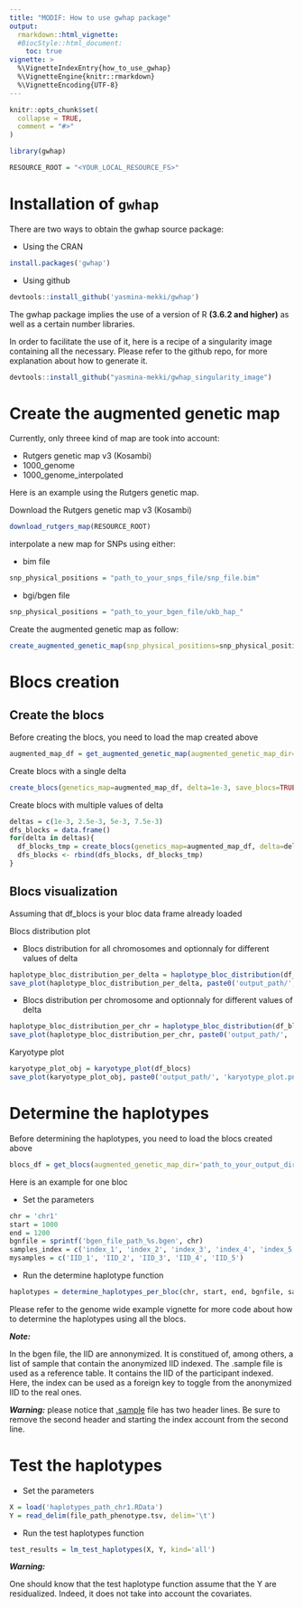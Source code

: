 ```yaml
---
title: "MODIF: How to use gwhap package"
output:
  rmarkdown::html_vignette:
  #BiocStyle::html_document:
    toc: true
vignette: >
  %\VignetteIndexEntry{how_to_use_gwhap}
  %\VignetteEngine{knitr::rmarkdown}
  %\VignetteEncoding{UTF-8}
---
```


```r
knitr::opts_chunk$set(
  collapse = TRUE,
  comment = "#>"
)
```

```R
library(gwhap)

RESOURCE_ROOT = "<YOUR_LOCAL_RESOURCE_FS>"
```


# Installation of `gwhap`

There are two ways to obtain the gwhap source package:

* Using the CRAN
```R
install.packages('gwhap')
```

* Using github
```R
devtools::install_github('yasmina-mekki/gwhap')
```

The gwhap package implies the use of a version of R **(3.6.2 and higher)** as well as a certain number libraries.

In order to facilitate the use of it, here is a recipe of a singularity image containing all the necessary.
Please refer to the github repo, for more explanation about how to generate it.

```R
devtools::install_github("yasmina-mekki/gwhap_singularity_image")
```


# Create the augmented genetic map

Currently, only threee kind of map are took into account:

* Rutgers genetic map v3 (Kosambi)
* 1000_genome
* 1000_genome_interpolated

Here is an example using the Rutgers genetic map.

Download the Rutgers genetic map v3 (Kosambi)
```R
download_rutgers_map(RESOURCE_ROOT)
```

interpolate a new map for SNPs using either:

* bim file
```R
snp_physical_positions = "path_to_your_snps_file/snp_file.bim"
```

* bgi/bgen file
```R
snp_physical_positions = "path_to_your_bgen_file/ukb_hap_"
```
Create the augmented genetic map as follow:

```R
create_augmented_genetic_map(snp_physical_positions=snp_physical_positions, genetic_map_dir='path_to_your_rutgers_map_dir', map_name='rutgers', save_genetic_map=TRUE, output='path_to_your_output_dir')
```


# Blocs creation

## Create the blocs

Before creating the blocs, you need to load the map created above

```R
augmented_map_df = get_augmented_genetic_map(augmented_genetic_map_dir='path_to_your_output_dir', chromosomes=1:23)
```

Create blocs with a single delta
```R
create_blocs(genetics_map=augmented_map_df, delta=1e-3, save_blocs=TRUE, output='path_to_your_output_dir')
```

Create blocs with multiple values of delta
```R
deltas = c(1e-3, 2.5e-3, 5e-3, 7.5e-3)
dfs_blocks = data.frame()
for(delta in deltas){
  df_blocks_tmp = create_blocs(genetics_map=augmented_map_df, delta=delta, save_blocs=FALSE)
  dfs_blocks <- rbind(dfs_blocks, df_blocks_tmp)
}
```

##  Blocs visualization

Assuming that df_blocs is your bloc data frame already loaded

Blocs distribution plot

* Blocs distribution for all chromosomes and optionnaly for different values of delta
```R
haplotype_bloc_distribution_per_delta = haplotype_bloc_distribution(df_blocs)
save_plot(haplotype_bloc_distribution_per_delta, paste0('output_path/', 'haplotype_bloc_distribution_per_delta.png'))
```

* Blocs distribution per chromosome and optionnaly for different values of delta
```R
haplotype_bloc_distribution_per_chr = haplotype_bloc_distribution(df_blocs, per_chromosome=TRUE)
save_plot(haplotype_bloc_distribution_per_chr, paste0('output_path/', 'haplotype_bloc_distribution_per_chr.png'))
```

Karyotype plot
```R
karyotype_plot_obj = karyotype_plot(df_blocs)
save_plot(karyotype_plot_obj, paste0('output_path/', 'karyotype_plot.png'))
```

# Determine the haplotypes

Before determining the haplotypes, you need to load the blocs created above

```R
blocs_df = get_blocs(augmented_genetic_map_dir='path_to_your_output_dir')
```

Here is an example for one bloc

* Set the parameters
```R
chr = 'chr1'
start = 1000
end = 1200
bgnfile = sprintf('bgen_file_path_%s.bgen', chr)
samples_index = c('index_1', 'index_2', 'index_3', 'index_4', 'index_5')
mysamples = c('IID_1', 'IID_2', 'IID_3', 'IID_4', 'IID_5')
```

* Run the determine haplotype function
```R
haplotypes = determine_haplotypes_per_bloc(chr, start, end, bgnfile, samples_index, mysamples)
```

Please refer to the genome wide example vignette for more code about how to determine the haplotypes using all the blocs.

***Note: ***

In the bgen file, the IID are annonymized.
It is constitued of, among others, a list of sample that contain the anonymized IID indexed.
The .sample file is used as a reference table. It contains the IID of the participant indexed.
Here, the index can be used as a foreign key to toggle from the anonymized IID to the real ones.

***Warning:*** please notice that <a href='https://www.cog-genomics.org/plink/2.0/formats#sample'>.sample</a> file has two header lines.
Be sure to remove the second header and starting the index account from the second line.


# Test the haplotypes

* Set the parameters
```R
X = load('haplotypes_path_chr1.RData')
Y = read_delim(file_path_phenotype.tsv, delim='\t')
```

* Run the test haplotypes function
```R
test_results = lm_test_haplotypes(X, Y, kind='all')
```

***Warning:***

One should know that the test haplotype function assume that the Y are residualized. Indeed, it does not take into account the covariates.

